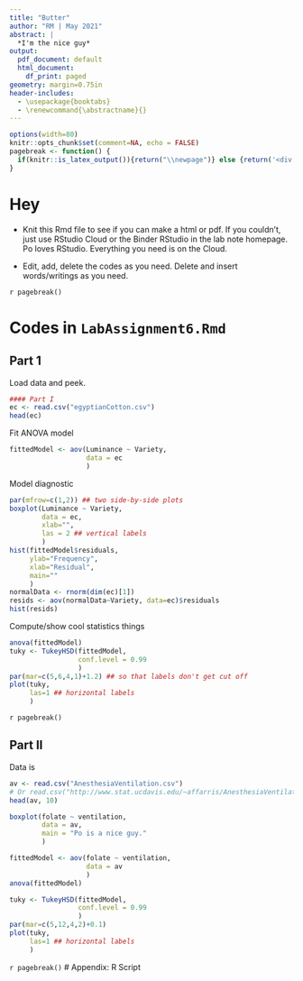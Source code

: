 ```yaml
---
title: "Butter"
author: "RM | May 2021"
abstract: |
  *I'm the nice guy*
output:
  pdf_document: default
  html_document:
    df_print: paged
geometry: margin=0.75in
header-includes:
  - \usepackage{booktabs}
  - \renewcommand{\abstractname}{}
---
```


```r
options(width=80)
knitr::opts_chunk$set(comment=NA, echo = FALSE)
pagebreak <- function() {
  if(knitr::is_latex_output()){return("\\newpage")} else {return('<div style="page-break-before: always;" />')}
}
```

# Hey

- Knit this Rmd file to see if you can make a html or pdf. If you couldn't, just use RStudio Cloud or the Binder RStudio in the lab note homepage. Po loves RStudio. Everything you need is on the Cloud.

- Edit, add, delete the codes as you need. Delete and insert words/writings as you need.

`r pagebreak()`

# Codes in `LabAssignment6.Rmd`

## Part 1

Load data and peek.
```r
#### Part I
ec <- read.csv("egyptianCotton.csv")
head(ec)
```

Fit ANOVA model
```r
fittedModel <- aov(Luminance ~ Variety, 
                   data = ec
                   )
```

Model diagnostic 
```r
par(mfrow=c(1,2)) ## two side-by-side plots
boxplot(Luminance ~ Variety, 
        data = ec,
        xlab="",
        las = 2 ## vertical labels
        )
hist(fittedModel$residuals,
     ylab="Frequency",
     xlab="Residual",
     main=""
     )
normalData <- rnorm(dim(ec)[1])
resids <- aov(normalData~Variety, data=ec)$residuals
hist(resids)
```

Compute/show cool statistics things
```r
anova(fittedModel)
tuky <- TukeyHSD(fittedModel, 
                 conf.level = 0.99
                 )
par(mar=c(5,6,4,1)+1.2) ## so that labels don't get cut off
plot(tuky, 
     las=1 ## horizontal labels
     )
```

`r pagebreak()`

## Part II

Data is [\textcolor{blue}{AnesthesiaVentilation.csv}](http://www.stat.ucdavis.edu/~affarris/AnesthesiaVentilation.csv)

```r
av <- read.csv("AnesthesiaVentilation.csv")
# Or read.csv("http://www.stat.ucdavis.edu/~affarris/AnesthesiaVentilation.csv")
head(av, 10)
```
```r
boxplot(folate ~ ventilation, 
        data = av,
        main = "Po is a nice guy."
        )
```

```r
fittedModel <- aov(folate ~ ventilation, 
                   data = av
                   )
anova(fittedModel)
```

```r
tuky <- TukeyHSD(fittedModel, 
                 conf.level = 0.99
                 )
par(mar=c(5,12,4,2)+0.1)
plot(tuky, 
     las=1 ## horizontal labels
     )
```


`r pagebreak()`
# Appendix: R Script

```r
```
